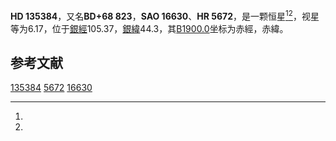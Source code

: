 {{Starbox begin
| name = HD 135384
}}
{{Starbox observe
| epoch = [[J2000.0|J2000.0]]
| constell = {{星座名待查}}<ref name=SIMBAD>{{cite web
 | url=http://simbad.u-strasbg.fr/simbad/sim-id?Ident=HR+5672
 | title =Pulsating variable Star
 | publisher=Centre de Données astronomiques de Strasbourg
 | work=SIMBAD
 | accessdate=2012-07-13}}</ref><ref name=DATA>{{cite web
 | url=http://vizier.u-strasbg.fr/viz-bin/VizieR-5?-out.add=.&-source=5050&-corr=PK=HR&-out.max=9999&HR=5672
 | title=VizieR Detailed Page
 | accessdate=2012-07-13
 | archive-date=2016-03-04
 | archive-url=https://web.archive.org/web/20160304200603/http://vizier.u-strasbg.fr/viz-bin/VizieR-5?-out.add=.&-source=5050&-corr=PK=HR&-out.max=9999&HR=5672
 | dead-url=no
 }}</ref>
| 星官 = 
| ra = {{RA|15|10|44.1}}<ref name=SIMBAD /><ref name=DATA />
| dec = {{DEC|+67|46|53}}<ref name=SIMBAD /><ref name=DATA />
| appmag_v = 6.17<ref name=SIMBAD /><ref name=DATA />
}}
{{Starbox character
| class = A8Vn<ref name=SIMBAD /><ref name=DATA />
| b-v = <ref name=SIMBAD /><ref name=DATA />
| u-b = <ref name=SIMBAD /><ref name=DATA />
| r-i = <ref name=SIMBAD /><ref name=DATA />
| variable = 
}}
{{Starbox astrometry
| radial_v = 
| prop_mo_ra = -8
| parallax = 
| p_error = 
}}
{{Starbox catalog
| names =BD+68 823，[[SAO星表|SAO]] 16630，[[HD星表|HD]] 135384，[[HR星表|HR]] 5672}}
{{Starbox reference |Simbad=HR+5672}}
{{Starbox end}}

'''HD 135384'''，又名'''BD+68 823'''，'''SAO 16630'''、'''HR 5672'''，是一颗恒星<ref name=SIMBAD /><ref name=DATA />，视星等为6.17，位于[[銀道座標系|銀經]]105.37，[[銀道座標系|銀緯]]44.3，其[[B1900.0|B1900.0]]坐标为赤經{{RA|15|9|40.4}}，赤緯{{DEC|+68|44.3|26}}。

== 参考文献 ==
{{reflist}}

{{star-stub}}

[[Category:HD和HDE天體|135384]]
[[Category:HR天體|5672]]
[[Category:SAO天體|16630]]